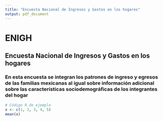 ```yaml
---
title: "Encuesta Nacional de Ingresos y Gastos en los hogares"
output: pdf_document
---
```


# ENIGH
## Encuesta Nacional de Ingresos y Gastos en los hogares
### En esta encuesta se integran los patrones de ingreso y egresos de las familias mexicanas al igual sobre información adicional sobre las características sociodemográficas de los integrantes del hogar

```r
# Código R de ejemplo
x <- c(1, 2, 3, 4, 5)
mean(x)
```





```
```